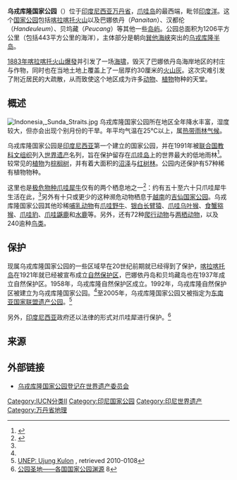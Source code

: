 {{世界自然遗产概要表
|site_img = File:Ujungkulon.jpg
|site_img_capt = 乌戎库隆国家公园
|site_img_width = 300px
|zh_name = 乌戎库隆国家公园
|en_name = Ujung Kulon National Park
|fr_name = Parc national d'Ujung Kulon
| country = {{IDN}}
| Region = 亚洲和太平洋地区
|area = 1206平方公里
|criterion_n = (vii)(x)
|rg_year = 1991
|ex_rg_year = 
|iucn = 
|remarks = 
|org_url = http://whc.unesco.org/en/list/608/
|map_img = 
|map_img_width = 
|Coor ={{coord|6|44|48|S|105|20|1|E|display=inline}}
}}

'''乌戎库隆国家公园'''（{{lang-id|'''Taman Nasional Ujung Kulon'''}}）位于[[印度尼西亚|印度尼西亚]][[万丹省|万丹省]]，[[爪哇岛|爪哇岛]]的最西端，毗邻[[印度洋|印度洋]]。这个[[国家公园|国家公园]]包括[[喀拉喀托火山|喀拉喀托火山]]以及巴娜依丹（''Panaitan''）、汉都伦（''Handeuleum''）、贝坞藏（''Peucang''）等其他一些[[岛屿|岛屿]]。公园总面积为1206平方公里（包括443平方公里的海洋），主体部分是朝向[[巽他海峡|巽他海峡]]突出的[[乌戎库隆半岛|乌戎库隆半岛]]。

[[1883年喀拉喀托火山爆發|1883年喀拉喀托火山爆發]]并引发了一场[[海啸|海啸]]，毁灭了巴娜依丹岛海岸地区的村庄与作物，同时也在当地土地上覆盖上了一层厚约30厘米的[[火山灰|火山灰]]。这次灾难引发了附近居民的大疏散，从而致使这个地区成为许多[[动物|动物]]、[[植物|植物]]物种的天堂。

== 概述 ==
[[File:Indonesia,_Sunda_Straits.jpg|thumb]]
乌戎库隆国家公园所在地区全年降水丰富，湿度较大，但亦会出现个别月份的干旱。年平均气温在25℃以上，属[[热带雨林气候|热带雨林气候]]。

乌戎库隆国家公园是[[印度尼西亚|印度尼西亚]]第一个建立的国家公园，并在1991年被[[联合国教科文组织|联合国教科文组织]]列入[[世界遗产|世界遗产]]名列，旨在保护留存在[[爪哇岛|爪哇岛]]上的世界最大的低地雨林<ref name="guwh">{{Cite web |url=http://www.guwh.com/a/a1002.htm |title=世界遗产专题集邮网 |accessdate=2010-07-20 |archive-date=2005-02-12 |archive-url=https://web.archive.org/web/20050212212136/http://www.guwh.com/a/a1002.htm |dead-url=no }}</ref>。较常见的[[植物|植物]]为[[棕榈树|棕榈树]]，并有着大面积的[[沼泽|沼泽]]与[[红树林|红树林]]。公园内还保护有57种稀有植物物种。

这里也是[[极危物种|极危物种]][[爪哇犀牛|爪哇犀牛]]仅有的两个栖息地之一<ref>{{Cite web |url=http://www.cwca.org.cn/Article/ShowArticle.asp?ArticleID=1329 |title=中国野生动物保护协会 世界最珍稀的犀牛 |accessdate=2010-07-20 |archive-date=2012-11-30 |archive-url=https://archive.is/20121130063549/http://www.cwca.org.cn/Article/ShowArticle.asp?ArticleID=1329 |dead-url=no }}</ref>：约有五十至六十只爪哇犀牛生活在此，<ref name="guwh" />另外有十只或更少的这种濒危动物栖息于[[越南|越南]]的[[吉仙国家公园|吉仙国家公园]]。乌戎库隆国家公园其他珍稀[[哺乳动物|哺乳动物]]有[[爪哇野牛|爪哇野牛]]、[[银白长臂猿|银白长臂猿]]、[[爪哇乌叶猴|爪哇乌叶猴]]、[[食蟹猕猴|食蟹猕猴]]、[[爪哇豹|爪哇豹]]、[[爪哇鼷鹿|爪哇鼷鹿]]和[[水鹿|水鹿]]等。另外，还有72种[[爬行动物|爬行动物]]与[[两栖动物|两栖动物]]，以及240逾种[[鸟类|鸟类]]。

== 保护 ==

现属乌戎库隆国家公园的一些区域早在20世纪前期就已经得到了保护，[[喀拉喀托岛|喀拉喀托岛]]在1921年就已经被宣布成立[[自然保护区|自然保护区]]，巴娜依丹岛和贝坞藏岛也在1937年成立自然保护区。1958年，乌戎库隆自然保护区成立。1992年，乌戎库隆自然保护区被建立为乌戎库隆国家公园。<ref name="guwh" />至2005年，乌戎库隆国家公园又被指定为[[东南亚国家联盟遗产公园|东南亚国家联盟遗产公园]]。<ref>[http://www.unep-wcmc.org/sites/wh/pdf/Ujung%20Kulon.pdf UNEP: Ujung Kulon] {{Webarchive|url=https://wayback.archive-it.org/all/20090114221918/http://www.unep-wcmc.org/sites/wh/pdf/Ujung%20Kulon.pdf |date=2009-01-14 }}, retrieved 2010-0108</ref>

另外，[[印度尼西亚|印度尼西亚]]政府还以法律的形式对爪哇犀进行保护。<ref>[http://news.cnhubei.com/todaynews/jzxw/jzxw/201003/t994932.shtml 公园圣地——各国国家公园渊源] {{Wayback|url=http://news.cnhubei.com/todaynews/jzxw/jzxw/201003/t994932.shtml |date=20160324194720 }}8</ref>

== 来源 ==
{{reflist}}

== 外部链接 ==
* [http://whc.unesco.org/pg.cfm?cid=31&id_site=608 乌戎库隆国家公园登记在世界遗产委员会]{{Wayback|url=http://whc.unesco.org/pg.cfm?cid=31&id_site=608 |date=20110309123346 }}

{{印度尼西亚国家公园}}
{{印度尼西亚世界遗产}}

[[Category:IUCN分类II|Category:IUCN分类II]]
[[Category:印尼国家公园|Category:印尼国家公园]]
[[Category:印尼世界遗产|Category:印尼世界遗产]]
[[Category:万丹省地理|Category:万丹省地理]]